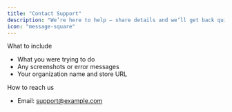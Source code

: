 ```yaml
---
title: "Contact Support"
description: "We’re here to help — share details and we’ll get back quickly."
icon: "message-square"
---
```


What to include
- What you were trying to do
- Any screenshots or error messages
- Your organization name and store URL

How to reach us
- Email: support@example.com

